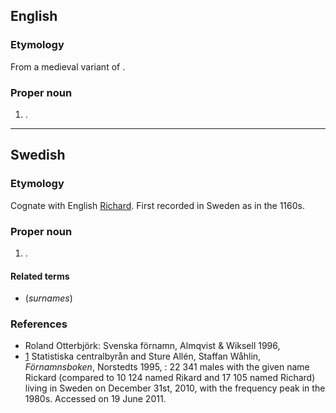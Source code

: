 ==English==
{{wp}}

===Etymology===
From a medieval variant of {{m|en|Richard}}.

===Proper noun===
{{en-proper noun}}

# {{surname|en|from=given names|nodot=1}}.

----

==Swedish==

===Etymology===
Cognate with English [[Richard]]. First recorded in Sweden as {{m|sv|Rikard}} in the 1160s.

===Proper noun===
{{sv-proper noun|c}}

# {{given name|sv|male}}.

====Related terms====
* (''surnames'') {{l|sv|Rickardsson}}

===References===
* Roland Otterbjörk: Svenska förnamn, Almqvist & Wiksell 1996, {{ISBN|91-21-10937-0}}
* [https://web.archive.org/web/20100328044612/http://www.scb.se/Pages/NameSearch____259432.aspx] Statistiska centralbyrån and Sture Allén, Staffan Wåhlin, ''Förnamnsboken'', Norstedts 1995, {{ISBN|9119551622}}: 22 341 males with the given name Rickard (compared to 10 124 named Rikard and 17 105 named Richard) living in Sweden on December 31st, 2010, with the frequency peak in the 1980s. Accessed on 19 June 2011.